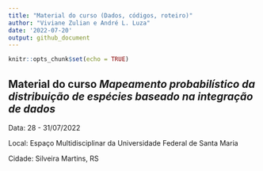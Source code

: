 ```yaml
---
title: "Material do curso (Dados, códigos, roteiro)"
author: "Viviane Zulian e André L. Luza"
date: '2022-07-20'
output: github_document
---
```


<!-- README.md is generated from README.Rmd. Please edit that file -->

<!-- badges: start -->
<!-- badges: end -->


```r
knitr::opts_chunk$set(echo = TRUE)
```



## Material do curso *Mapeamento probabilístico da distribuição de espécies baseado na integração de dados*

Data: 28 - 31/07/2022

Local: Espaço Multidisciplinar da Universidade Federal de Santa Maria

Cidade: Silveira Martins, RS


